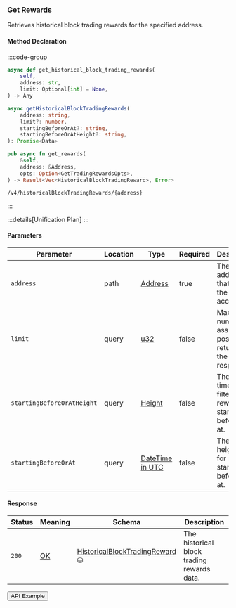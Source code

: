 
### Get Rewards

Retrieves historical block trading rewards for the specified address.

#### Method Declaration

:::code-group

```python [Python]
async def get_historical_block_trading_rewards(
    self,
    address: str,
    limit: Optional[int] = None,
) -> Any
```

```typescript [TypeScript]
async getHistoricalBlockTradingRewards(
    address: string,
    limit?: number,
    startingBeforeOrAt?: string,
    startingBeforeOrAtHeight?: string,
): Promise<Data>
```

```rust [Rust]
pub async fn get_rewards(
    &self,
    address: &Address,
    opts: Option<GetTradingRewardsOpts>,
) -> Result<Vec<HistoricalBlockTradingReward>, Error>
```

```url [API]
/v4/historicalBlockTradingRewards/{address}
```

:::

:::details[Unification Plan]
:::

#### Parameters

| Parameter                         | Location  | Type              | Required  | Description                                                           |
| --------------------------------- | --------- | ----------------- | --------- | --------------------------------------------------------------------- |
| `address`                         | path      | [Address]         | true      | The wallet address that owns the account.                             |
| `limit`                           | query     | [u32]             | false     | Maximum number of asset positions to return in the response.          |
| `startingBeforeOrAtHeight`        | query     | [Height]          | false     | The timestamp filter for rewards starting before or at.               |
| `startingBeforeOrAt`              | query     | [DateTime in UTC] | false     | The block height filter for rewards starting before or at.            |

#### Response

| Status | Meaning     | Schema                           | Description                                |
| ------ | ----------- | -------------------------------- | ------------------------------------------ |
| `200`  | [OK]        | [HistoricalBlockTradingReward] ⛁ | The historical block trading rewards data. |

<Button href="https://indexer.v4testnet.dydx.exchange/v4/historicalBlockTradingRewards/dydx14zzueazeh0hj67cghhf9jypslcf9sh2n5k6art">API Example</Button>

[OK]: /types/ok
[u32]: /types/u32
[Address]: /types/address
[HistoricalBlockTradingReward]: /types/get_historical_block_trading_reward
[Height]: /types/height
[DateTime in UTC]: /types/date_time
